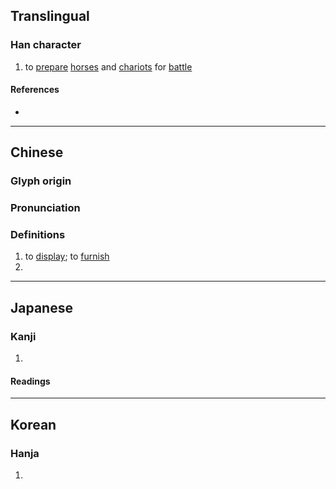 {{character info}}
==Translingual==

===Han character===
{{Han char|rn=53|rad=广|as=12|sn=15|four=00282|canj=ICNO|ids=⿸广欽}}

# to [[prepare]] [[horse]]s and [[chariot]]s for [[battle]]

====References====
* {{Han ref|kx=0350.270|dkj=09488|dj=0662.010|hdz=20902.100|uh=5EDE|ud=24286|bh=E574|bd=58740}}

----

==Chinese==
{{zh-forms|s=𫷷}}

===Glyph origin===
{{Han etym}}

===Pronunciation===
{{zh-pron
|m=xīn,qīn,1nb=Mainland,2nb=Taiwan
|c=jam1
|mc=y
|oc=y
|cat=v
}}

===Definitions===
{{zh-hanzi}}

# to [[display]]; to [[furnish]]
# {{zh-used2|n}}

----

==Japanese==

===Kanji===
{{ja-kanji|grade=|rs=广12}}

# {{rfdef|ja|sort=广12}}

====Readings====
{{rfv-pron|ja}}
{{ja-readings
|goon=こん<こん<こむ
|kanon=きん<きん<きむ
|kun=おこ-す, つら-ねる
}}
{{ja-readings
|goon=ごん<ごん<ごむ
|kanon=ぎん<ぎん<ぎむ
|kun=いか-る, ふさ-がる
}}
{{ja-readings
|goon=けん<けん<けむ
|kanon=かん<かん<かむ
|kun=けわ-し.い<けは-し.い
}}

----

==Korean==

===Hanja===
{{ko-hanja|hangeul=흠|rv=heum|mr=hŭm}}

# {{rfdef|ko|sort=广12}}